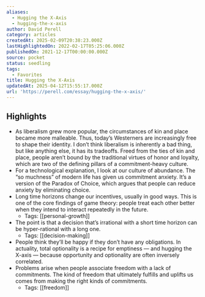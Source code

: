 ```yaml
---
aliases:
  - Hugging the X-Axis
  - hugging-the-x-axis
author: David Perell
category: articles
createdAt: 2025-02-09T20:38:23.000Z
lastHighlightedOn: 2022-02-17T05:25:06.000Z
publishedOn: 2021-12-17T00:00:00.000Z
source: pocket
status: seedling
tags:
  - Favorites
title: Hugging the X-Axis
updatedAt: 2025-04-12T15:55:17.000Z
url: 'https://perell.com/essay/hugging-the-x-axis/'
---
```

## Highlights

- As liberalism grew more popular, the circumstances of kin and place became more malleable. Thus, today’s Westerners are increasingly free to shape their identity. I don’t think liberalism is inherently a bad thing, but like anything else, it has its tradeoffs. Freed from the ties of kin and place, people aren’t bound by the traditional virtues of honor and loyalty, which are two of the defining pillars of a commitment-heavy culture.
- For a technological explanation, I look at our culture of abundance. The “so muchness” of modern life has given us commitment anxiety. It’s a version of the Paradox of Choice, which argues that people can reduce anxiety by eliminating choice.
- Long time horizons change our incentives, usually in good ways. This is one of the core findings of game theory: people treat each other better when they intend to interact repeatedly in the future.
    - Tags: [[personal-growth]]
- The point is that a decision that’s irrational with a short time horizon can be hyper-rational with a long one.
    - Tags: [[decision-making]]
- People think they’ll be happy if they don’t have any obligations. In actuality, total optionality is a recipe for emptiness — and hugging the X-axis — because opportunity and optionality are often inversely correlated.
- Problems arise when people associate freedom with a lack of commitments. The kind of freedom that ultimately fulfills and uplifts us comes from making the right kinds of commitments.
    - Tags: [[freedom]]
